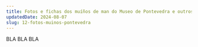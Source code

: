 ---
title: Fotos e fichas dos muíños de man do Museo de Pontevedra e outros museos.
updatedDate: 2024-08-07
slug: 12-fotos-muinos-pontevedra
---

BLA BLA BLA
